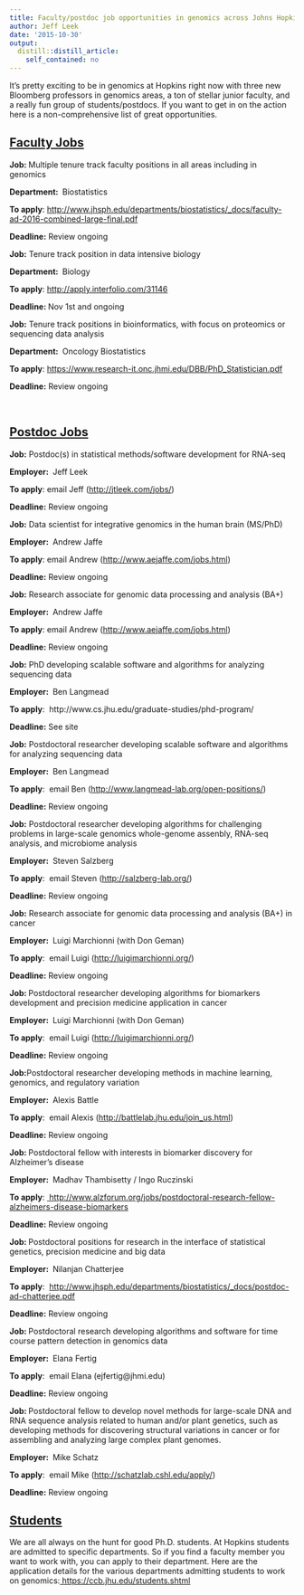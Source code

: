 ```yaml
---
title: Faculty/postdoc job opportunities in genomics across Johns Hopkins
author: Jeff Leek
date: '2015-10-30'
output:
  distill::distill_article:
    self_contained: no
---
```


It's pretty exciting to be in genomics at Hopkins right now with three new Bloomberg professors in genomics areas, a ton of stellar junior faculty, and a really fun group of students/postdocs. If you want to get in on the action here is a non-comprehensive list of great opportunities.

## <span style="text-decoration: underline;"><strong>Faculty Jobs</strong></span>

**Job: **Multiple tenure track faculty positions in all areas including in genomics
  
**Department: ** Biostatistics
  
**To apply**: <http://www.jhsph.edu/departments/biostatistics/_docs/faculty-ad-2016-combined-large-final.pdf>
  
**Deadline:** Review ongoing

**Job:** Tenure track position in data intensive biology
  
**Department: ** Biology
  
**To apply**: <http://apply.interfolio.com/31146>
  
**Deadline: **Nov 1st and ongoing

**Job:** Tenure track positions in bioinformatics, with focus on proteomics or sequencing data analysis
  
**Department: ** Oncology Biostatistics
  
**To apply**: <https://www.research-it.onc.jhmi.edu/DBB/PhD_Statistician.pdf>
  
**Deadline:** Review ongoing

&nbsp;

## <span style="text-decoration: underline;"><strong>Postdoc Jobs</strong></span>

**Job:** Postdoc(s) in statistical methods/software development for RNA-seq
  
**Employer: ** Jeff Leek
  
**To apply**: email Jeff (<http://jtleek.com/jobs/>)
  
**Deadline:** Review ongoing

**Job:** Data scientist for integrative genomics in the human brain (MS/PhD)
  
**Employer: ** Andrew Jaffe
  
**To apply**: email Andrew (<http://www.aejaffe.com/jobs.html>)
  
**Deadline:** Review ongoing

**Job:** Research associate for genomic data processing and analysis (BA+)
  
**Employer: ** Andrew Jaffe
  
**To apply**: email Andrew (<http://www.aejaffe.com/jobs.html>)
  
**Deadline:** Review ongoing

**Job:** PhD developing scalable software and algorithms for analyzing sequencing data
  
**Employer: ** Ben Langmead
  
**To apply**:  http://www.cs.jhu.edu/graduate-studies/phd-program/
  
**Deadline:** See site

**Job:** Postdoctoral researcher developing scalable software and algorithms for analyzing sequencing data
  
**Employer: ** Ben Langmead
  
**To apply**:  email Ben (<http://www.langmead-lab.org/open-positions/>)
  
**Deadline:** Review ongoing

**Job:** Postdoctoral researcher developing algorithms for challenging problems in large-scale genomics whole-genome assenbly, RNA-seq analysis, and microbiome analysis
  
**Employer: ** Steven Salzberg
  
**To apply**:  email Steven (<http://salzberg-lab.org/>)
  
**Deadline:** Review ongoing

**Job:** Research associate for genomic data processing and analysis (BA+) in cancer
  
**Employer: ** Luigi Marchionni (with Don Geman)
  
**To apply**:  email Luigi (<http://luigimarchionni.org/>)
  
**Deadline:** Review ongoing

**Job: **Postdoctoral researcher developing algorithms for biomarkers development and precision medicine application in cancer
  
**Employer: ** Luigi Marchionni (with Don Geman)
  
**To apply**:  email Luigi (<http://luigimarchionni.org/>)
  
**Deadline:** Review ongoing

**Job:**Postdoctoral researcher developing methods in machine learning, genomics, and regulatory variation
  
**Employer: ** Alexis Battle
  
**To apply**:  email Alexis (<http://battlelab.jhu.edu/join_us.html>)
  
**Deadline:** Review ongoing

**Job: **Postdoctoral fellow with interests in biomarker discovery for Alzheimer’s disease
  
**Employer: ** Madhav Thambisetty / Ingo Ruczinski
  
**To apply**: [ http://www.alzforum.org/jobs/postdoctoral-research-fellow-alzheimers-disease-biomarkers](http://www.alzforum.org/jobs/postdoctoral-research-fellow-alzheimers-disease-biomarkers)
  
**Deadline:** Review ongoing

**Job: **Postdoctoral positions for research in the interface of statistical genetics, precision medicine and big data
  
**Employer: ** Nilanjan Chatterjee
  
**To apply**:  <http://www.jhsph.edu/departments/biostatistics/_docs/postdoc-ad-chatterjee.pdf>
  
**Deadline:** Review ongoing

**Job: **Postdoctoral research developing algorithms and software for time course pattern detection in genomics data
  
**Employer: ** Elana Fertig
  
**To apply**:  email Elana (ejfertig@jhmi.edu)
  
**Deadline:** Review ongoing

**Job: **Postdoctoral fellow to develop novel methods for large-scale DNA and RNA sequence analysis related to human and/or plant genetics, such as developing methods for discovering structural variations in cancer or for assembling and analyzing large complex plant genomes.
  
**Employer: ** Mike Schatz
  
**To apply**:  email Mike (<http://schatzlab.cshl.edu/apply/>)
  
**Deadline:** Review ongoing

## <span style="text-decoration: underline;"><strong>Students</strong></span>

We are all always on the hunt for good Ph.D. students. At Hopkins students are admitted to specific departments. So if you find a faculty member you want to work with, you can apply to their department. Here are the application details for the various departments admitting students to work on genomics:[ https://ccb.jhu.edu/students.shtml](https://ccb.jhu.edu/students.shtml)

&nbsp;

&nbsp;

&nbsp;
